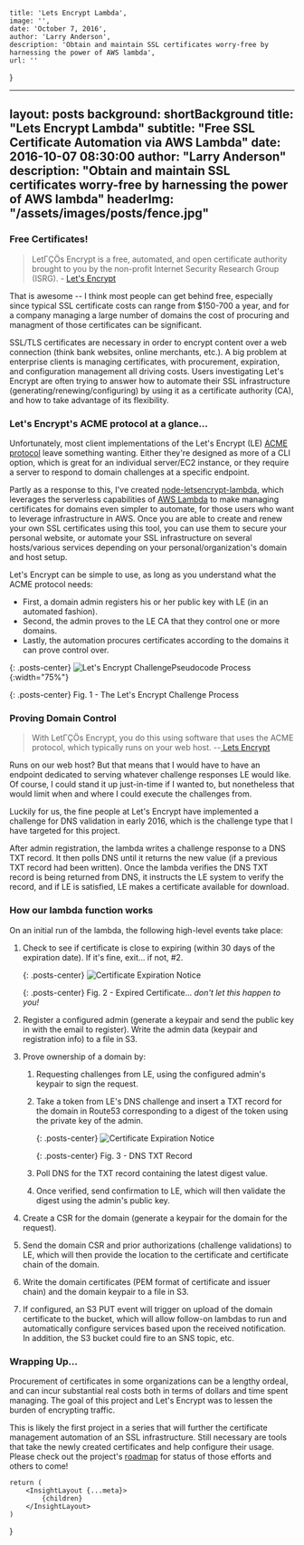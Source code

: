 
    title: 'Lets Encrypt Lambda',
    image: '',
    date: 'October 7, 2016',
    author: 'Larry Anderson',
    description: 'Obtain and maintain SSL certificates worry-free by harnessing the power of AWS lambda',
    url: ''
}

---
layout:      posts
background:  shortBackground
title:       "Lets Encrypt Lambda"
subtitle:    "Free SSL Certificate Automation via AWS Lambda"
date:        2016-10-07 08:30:00
author:      "Larry Anderson"
description: "Obtain and maintain SSL certificates worry-free by harnessing the power of AWS lambda"
headerImg:  "/assets/images/posts/fence.jpg"
---

### Free Certificates!

> LetΓÇÖs Encrypt is a free, automated, and open certificate authority brought to you by the non-profit Internet Security Research Group (ISRG). - [Let's Encrypt](https://letsencrypt.org/)

That is awesome -- I think most people can get behind free, especially since typical SSL certificate costs can range from $150-700 a year, and for a company managing a large number of domains the cost of procuring and managment of those certificates can be significant.

SSL/TLS certificates are necessary in order to encrypt content over a web connection (think bank websites, online merchants, etc.). A big problem at enterprise clients is managing certificates, with procurement, expiration, and configuration management all driving costs. Users investigating Let's Encrypt are often trying to answer how to automate their SSL infrastructure (generating/renewing/configuring) by using it as a certificate authority (CA), and how to take advantage of its flexibility.

### Let's Encrypt's ACME protocol at a glance...

Unfortunately, most client implementations of the Let's Encrypt (LE) [ACME protocol](https://github.com/ietf-wg-acme/acme/) leave something wanting. Either they're designed as more of a CLI option, which is great for an individual server/EC2 instance, or they require a server to respond to domain challenges at a specific endpoint.

Partly as a response to this, I've created [node-letsencrypt-lambda](https://github.com/ocelotconsulting/node-letsencrypt-lambda), which leverages the serverless capabilities of [AWS Lambda](https://aws.amazon.com/lambda/) to make managing certificates for domains even simpler to automate, for those users who want to leverage infrastructure in AWS. Once you are able to create and renew your own SSL certificates using this tool, you can use them to secure your personal website, or automate your SSL infrastructure on several hosts/various services depending on your personal/organization's domain and host setup.  

Let's Encrypt can be simple to use, as long as you understand what the ACME protocol needs:

* First, a domain admin registers his or her public key with LE (in an automated fashion).
* Second, the admin proves to the LE CA that they control one or more domains.
* Lastly, the automation procures certificates according to the domains it can prove control over.

{: .posts-center}
![Let's Encrypt ChallengePseudocode Process](/assets/images/posts/2016-10-07-letsencrypt-lambda/howitworks_authorization.png){:width="75%"}

{: .posts-center}
Fig. 1 - The Let's Encrypt Challenge Process

### Proving Domain Control

> With LetΓÇÖs Encrypt, you do this using software that uses the ACME protocol, which typically runs on your web host. --[ Lets Encrypt](https://letsencrypt.org/getting-started/)

Runs on our web host? But that means that I would have to have an endpoint dedicated to serving whatever challenge responses LE would like. Of course, I could stand it up just-in-time if I wanted to, but nonetheless that would limit when and where I could execute the challenges from.

Luckily for us, the fine people at Let's Encrypt have implemented a challenge for DNS validation in early 2016, which is the challenge type that I have targeted for this project.

After admin registration, the lambda writes a challenge response to a DNS TXT record. It then polls DNS until it returns the new value (if a previous TXT record had been written). Once the lambda verifies the DNS TXT record is being returned from DNS, it instructs the LE system to verify the record, and if LE is satisfied, LE makes a certificate available for download.

### How our lambda function works

On an initial run of the lambda, the following high-level events take place:

1. Check to see if certificate is close to expiring (within 30 days of the expiration date). If it's fine, exit... if not, #2.

    {: .posts-center}
    ![Certificate Expiration Notice](/assets/images/posts/2016-10-07-letsencrypt-lambda/expired-cert.jpg)

    {: .posts-center}
    Fig. 2 - Expired Certificate... *don't let this happen to you!*

2. Register a configured admin (generate a keypair and send the public key in with the email to register). Write the admin data (keypair and registration info) to a file in S3.

3. Prove ownership of a domain by:

    1. Requesting challenges from LE, using the configured admin's keypair to sign the request.

    2. Take a token from LE's DNS challenge and insert a TXT record for the domain in Route53 corresponding to a digest of the token using the private key of the admin.

        {: .posts-center}
        ![Certificate Expiration Notice](/assets/images/posts/2016-10-07-letsencrypt-lambda/TXT_Record.png)

        {: .posts-center}
        Fig. 3 - DNS TXT Record

    3. Poll DNS for the TXT record containing the latest digest value.

    4. Once verified, send confirmation to LE, which will then validate the digest using the admin's public key.

4. Create a CSR for the domain (generate a keypair for the domain for the request).

5. Send the domain CSR and prior authorizations (challenge validations) to LE, which will then provide the location to the certificate and certificate chain of the domain.

6. Write the domain certificates (PEM format of certificate and issuer chain) and the domain keypair to a file in S3.

7. If configured, an S3 PUT event will trigger on upload of the domain certificate to the bucket, which will allow follow-on lambdas to run and automatically configure services based upon the received notification. In addition, the S3 bucket could fire to an SNS topic, etc.

### Wrapping Up...

Procurement of certificates in some organizations can be a lengthy ordeal, and can incur substantial real costs both in terms of dollars and time spent managing. The goal of this project and Let's Encrypt was to lessen the burden of encrypting traffic.

This is likely the first project in a series that will further the certificate management automation of an SSL infrastructure. Still necessary are tools that take the newly created certificates and help configure their usage. Please check out the project's [roadmap](https://github.com/ocelotconsulting/node-letsencrypt-lambda/blob/master/ROADMAP.md) for status of those efforts and others to come!

    return (
        <InsightLayout {...meta}>
            {children}
        </InsightLayout>
    )
}
